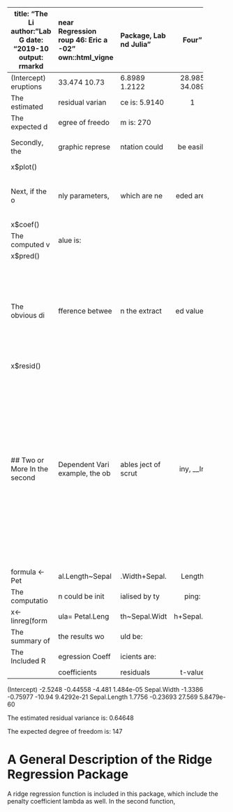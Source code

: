 ---
title: "The Linear Regression Package, Lab Four"
author: "Lab Group 46: Eric and Julia"
date: "2019-10-02"
output: rmarkdown::html_vignette


vignette: >
  %\VignetteIndexEntry{Estimation of Linear Regression Coefficients}
  %\VignetteEngine{knitr::rmarkdown}
  \usepackage[utf8]{inputenc}
  +simple_tables
  \usepackage{bbm}
  \usepackage{threeparttable}
  \usepackage{booktabs}
  \usepackage{expex}
  
library(LinearRegression)

# A General Description of the Linear Regression Package
This linear regression package is designed to estimate the linear regression coefficients, $\beta_0$ and $\beta_1$ numerically, by using the classic algebraic methods. Two input variables are required, data, contains the intended data set; formula, which defines the included dependent and indepedent variables. All the estimated coefficients, including the linear regression coefficients, the estimated residuals, its variance, the degree of freedom, the t value and the p value, are accessible for the user by typing a few simple commands. 
 
#  Two Informative Examples
Two datasets have been employed to demonstrate how to use this package, __Iris__ and __faithful__.

## One dependent Variable and One Independent Variable 
The dataset __faithful__ contains two columns, *the eruptions* and *the waiting* and 272 observation points. When attempting to extracting a slope, which describes how the magnutide of eruption alters with the change of waiting, for input variable formula would be 

formula<- waiting~eruptions

data <- faithful

The computations would be initialised by typing down the following commands 

x<-linreg(formula= waiting~eruptions, data=faithful)

To being with, the summary of the most important results from the computations could be obtained by typing the following

x$summary() 

The expected results for this particular example is 

The Included Regression Coefficients are:

              coefficients   residuals    t-value    p-value 
-----------   -------------  -----------  --------  ---------- 
(Intercept)   33.474         6.8989       28.985    7.136e-85
eruptions     10.73          1.2122       34.089    8.13e-100
 
The estimated residual variance is: 5.91401

The expected degree of freedom is: 270

Secondly, the graphic representation could be easily obtained by typing the following: 

x$plot() 

Next, if the only parameters, which are needed are the regression coefficients, type the following:
  
x$coef()   

The computed value is: 

x$pred()  

The obvious difference between the extracted value and the original sampling values through the entire process could be obtained by typing the following: 

x$resid()   


## Two or More Dependent Variables 
In the second example, the object of scrutiny, __Iris__ dataset, contains a number of columns and 150 observation points. When attempting to calculate the regressions between two or more independent variables and a dependent variable, the formula should be declared in a slightly different fashion. 

formula <- Petal.Length~Sepal.Width+Sepal.Length 

The computation could be initialised by typing: 

x<-linreg(formula= Petal.Length~Sepal.Width+Sepal.Length, data=iris)

The summary of the results would be: 

The Included Regression Coefficients are:
  
              coefficients    residuals    t-value      p-value 
-----------   -------------  -----------  --------      ----------             
(Intercept)   -2.5248         -0.44558     -4.481       1.484e-05
Sepal.Width   -1.3386         -0.75977     -10.94       9.4292e-21
Sepal.Length   1.7756         -0.23693     27.569       5.8479e-60

The estimated residual variance is: 0.64648

The expected degree of freedom is: 147

# A General Description of the Ridge Regression Package
A ridge regression function is included in this package, which include the penalty coefficient lambda as well. In the second function,  
